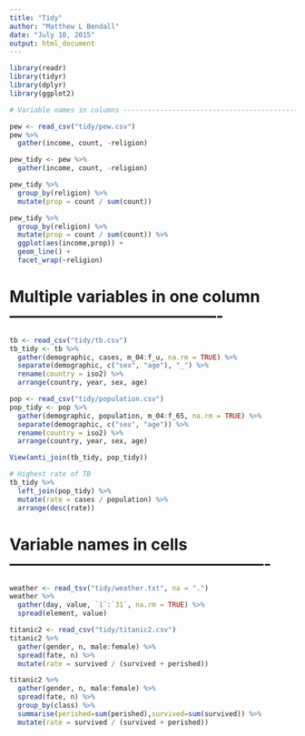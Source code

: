```yaml
---
title: "Tidy"
author: "Matthew L Bendall"
date: "July 10, 2015"
output: html_document
---
```


```r
library(readr)
library(tidyr)
library(dplyr)
library(ggplot2)

# Variable names in columns -----------------------------------------------

pew <- read_csv("tidy/pew.csv")
pew %>%
  gather(income, count, -religion)

pew_tidy <- pew %>%
  gather(income, count, -religion)

pew_tidy %>%
  group_by(religion) %>%
  mutate(prop = count / sum(count))

pew_tidy %>%
  group_by(religion) %>%
  mutate(prop = count / sum(count)) %>%
  ggplot(aes(income,prop)) +
  geom_line() +
  facet_wrap(~religion)
```


# Multiple variables in one column ----------------------------------------

```r
tb <- read_csv("tidy/tb.csv")
tb_tidy <- tb %>%
  gather(demographic, cases, m_04:f_u, na.rm = TRUE) %>%
  separate(demographic, c("sex", "age"), "_") %>%
  rename(country = iso2) %>%
  arrange(country, year, sex, age)

pop <- read_csv("tidy/population.csv")
pop_tidy <- pop %>%
  gather(demographic, population, m_04:f_65, na.rm = TRUE) %>%
  separate(demographic, c("sex", "age")) %>%
  rename(country = iso2) %>%
  arrange(country, year, sex, age)

View(anti_join(tb_tidy, pop_tidy))

# Highest rate of TB
tb_tidy %>%
  left_join(pop_tidy) %>%
  mutate(rate = cases / population) %>%
  arrange(desc(rate))
```

# Variable names in cells -------------------------------------------------
```r
weather <- read_tsv("tidy/weather.txt", na = ".")
weather %>%
  gather(day, value, `1`:`31`, na.rm = TRUE) %>%
  spread(element, value)

titanic2 <- read_csv("tidy/titanic2.csv")
titanic2 %>%
  gather(gender, n, male:female) %>%
  spread(fate, n) %>%
  mutate(rate = survived / (survived + perished))

titanic2 %>%
  gather(gender, n, male:female) %>%
  spread(fate, n) %>%
  group_by(class) %>%
  summarise(perished=sum(perished),survived=sum(survived)) %>%
  mutate(rate = survived / (survived + perished))



```
